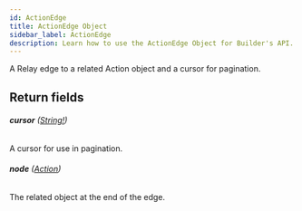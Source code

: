 ```yaml
---
id: ActionEdge
title: ActionEdge Object
sidebar_label: ActionEdge
description: Learn how to use the ActionEdge Object for Builder's API.
---
```


A Relay edge to a related Action object and a cursor for pagination.

## Return fields

###### <b>cursor</b> ([String!](/composer/builder/api/schema/scalar/String.mdx))

A cursor for use in pagination.

###### <b>node</b> ([Action](/composer/builder/api/schema/object/Action.mdx))

The related object at the end of the edge.
